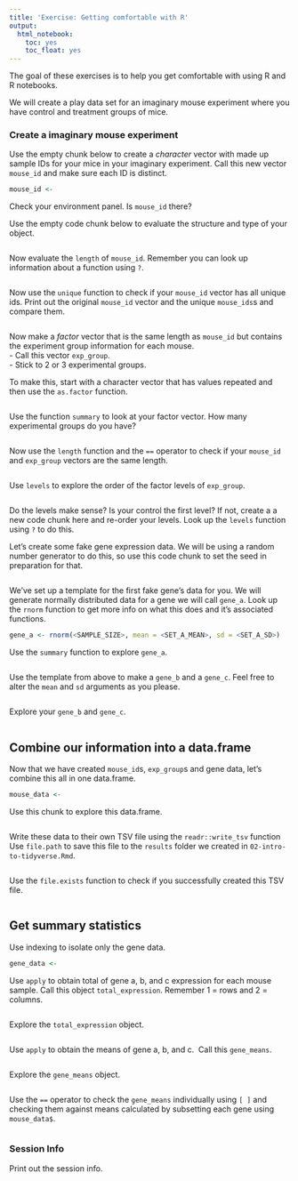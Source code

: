 ```yaml
---
title: 'Exercise: Getting comfortable with R'
output:
  html_notebook:
    toc: yes
    toc_float: yes
---
```


The goal of these exercises is to help you get comfortable with using R and R 
notebooks. 

We will create a play data set for an imaginary mouse experiment where you have 
control and treatment groups of mice. 

### Create a imaginary mouse experiment

Use the empty chunk below to create a *character* vector with made up sample IDs 
for your mice in your imaginary experiment.
Call this new vector `mouse_id` and make sure each ID is distinct.  

```r
mouse_id <-
```

Check your environment panel. Is `mouse_id` there? 

Use the empty code chunk below to evaluate the structure and type of your object.

```r

```

Now evaluate the `length` of `mouse_id`. 
Remember you can look up information about a function using `?`.

```r

```

Now use the `unique` function to check if your `mouse_id` vector has all unique
ids. 
Print out the original `mouse_id` vector and the unique `mouse_ids`s and compare 
them. 

```r

```

Now make a *factor* vector that is the same length as `mouse_id` but contains 
the experiment group information for each mouse.  
- Call this vector `exp_group`.  
- Stick to 2 or 3 experimental groups.  

To make this, start with a character vector that has values repeated and then 
use the `as.factor` function. 

```r

```

Use the function `summary` to look at your factor vector. 
How many experimental groups do you have?  

```r

```

Now use the `length` function and the `==` operator to check if your `mouse_id` 
and `exp_group` vectors are the same length. 

```r

```

Use `levels` to explore the order of the factor levels of `exp_group`. 

```r

```

Do the levels make sense? Is your control the first level? 
If not, create a a new code chunk here and re-order your levels. 
Look up the `levels` function using `?` to do this. 

Let's create some fake gene expression data. 
We will be using a random number generator to do this, so use this code chunk to 
set the seed in preparation for that. 

```r

```

We've set up a template for the first fake gene's data for you. 
We will generate normally distributed data for a gene we will call `gene_a`.
Look up the `rnorm` function to get more info on what this does and it's 
associated functions. 

```r
gene_a <- rnorm(<SAMPLE_SIZE>, mean = <SET_A_MEAN>, sd = <SET_A_SD>)
```

Use the `summary` function to explore `gene_a`.

```r

```

Use the template from above to make a `gene_b` and a `gene_c`. 
Feel free to alter the `mean` and `sd` arguments as you please. 

```r

```

Explore your `gene_b` and `gene_c`.

```r

```

## Combine our information into a data.frame

Now that we have created `mouse_id`s, `exp_group`s and gene data, let's combine 
this all in one data.frame.

```r
mouse_data <- 
```

Use this chunk to explore this data.frame.

```r

```

Write these data to their own TSV file using the `readr::write_tsv` function
Use `file.path` to save this file to the `results` folder we created in 
`02-intro-to-tidyverse.Rmd`. 

```r

```

Use the `file.exists` function to check if you successfully created this TSV file.

```r

```

## Get summary statistics

Use indexing to isolate only the gene data. 

```r
gene_data <- 
```

Use `apply` to obtain total of gene a, b, and c expression for each mouse sample. 
Call this object `total_expression`.
Remember 1 = rows and 2 = columns. 

```r

```

Explore the `total_expression` object.

```r

```

Use `apply` to obtain the means of gene a, b, and c. 
Call this `gene_means`.

```r

```

Explore the `gene_means` object.

```r

```

Use the `==` operator to check the `gene_means` individually using `[ ]` and
checking them against means calculated by subsetting each gene using `mouse_data$`.  

```r

```

### Session Info

Print out the session info.
```r

```
